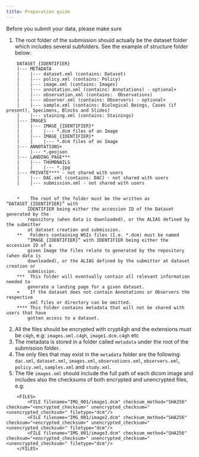 ```yaml
---
title: Preparation guide
---
```

Before you submit your data, please make sure

1. The root folder of the submission should actually be the dataset folder which includes several subfolders. See the example of structure folder below:
```
    DATASET_{IDENTIFIER}
    |--- METADATA
    |    |--- dataset.xml (contains: Dataset)
    |    |--- policy.xml (contains: Policy)
    |    |--- image.xml (contains: Images)
    |    |--- annotation.xml (contains: Annotations) - optional+
    |    |--- observation.xml (contains:  Observations)
    |    |--- observer.xml (contains: Observers) - optional+
    |    |--- sample.xml (contains: Biological Beings, Cases (if present), Specimens, Blocks and Slides)
    |    |--- staining.xml (contains: Stainings)
    |--- IMAGES
    |    |--- IMAGE_{IDENTIFIER}*
    |    |    |--- *.dcm files of an Image
    |    |--- IMAGE_{IDENTIFIER}*
    |    |    |--- *.dcm files of an Image
    |--- ANNOTATIONS+
    |    |--- *.geojson
    |--- LANDING_PAGE***
    |    |--- THUMBNAILS
    |    |    |--- *.jpg
    |--- PRIVATE**** - not shared with users
    |    |--- DAC.xml (contains: DAC) - not shared with users
    |    |--- submission.xml - not shared with users


    *    The root of the folder must be the written as “DATASET_{IDENTIFIER}” with
        IDENTIFIER being either the accession ID of the Dataset generated by the
        repository (when data is downloaded), or the ALIAS defined by the submitter
        at dataset creation and submission.
    **   Folders containing WSIs files (I.e. *.dcm) must be named
        “IMAGE_{IDENTIFIER}” with IDENTIFIER being either the accession ID of a
        given Image the files relate to generated by the repository (when data is
        downloaded), or the ALIAS defined by the submitter at dataset creation or
        submission.
    ***  This folder will eventually contain all relevant information needed to
        generate a landing page for a given dataset.
    +    If the dataset does not contain Annotations or Observers the respective
        .xml files or directory can be omitted.
    **** This folder contains metadata that will not be shared with users that have
        gotten access to a dataset.
```

2. All the files should be encrypted with crypt4gh and the extensions must be `c4gh`, e.g:
`images.xml.c4gh`, `image1.dcm.c4gh` etc
3. The metadata is stored in a folder called `metadata` under the root of the submission folder.
4. The only files that may exist in the `metadata` folder are the following: `dac.xml`, `dataset.xml`, `images.xml`, `observations.xml`, `observers.xml`, `policy.xml`, `samples.xml` and `study.xml`.
5. The file `images.xml` should include the full path of each dicom image and includes also the checksums of both encrypted and unencrypted files, e.g:
```
    <FILES>
        <FILE filename="IMG_001/image1.dcm" checksum_method="SHA256" checksum="<encrypted_checksum>" unencrypted_checksum="<unencrypted_checksum>" filetype="dcm"/>
        <FILE filename="IMG_001/image2.dcm" checksum_method="SHA256" checksum="<encrypted_checksum>" unencrypted_checksum="<unencrypted_checksum>" filetype="dcm"/>
        <FILE filename="IMG_001/image3.dcm" checksum_method="SHA256" checksum="<encrypted_checksum>" unencrypted_checksum="<unencrypted_checksum>" filetype="dcm"/>
    </FILES>
```
